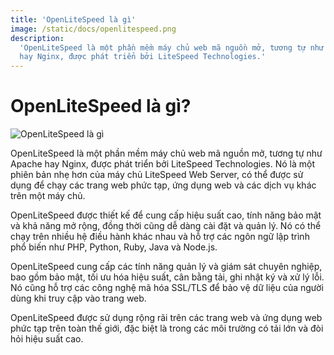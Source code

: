 ```yaml
---
title: 'OpenLiteSpeed là gì'
image: /static/docs/openlitespeed.png
description:
  'OpenLiteSpeed là một phần mềm máy chủ web mã nguồn mở, tương tự như Apache
  hay Nginx, được phát triển bởi LiteSpeed Technologies.'
---
```


# OpenLiteSpeed là gì?

![OpenLiteSpeed là gì](/static/docs/openlitespeed.png)

OpenLiteSpeed là một phần mềm máy chủ web mã nguồn mở, tương tự như Apache hay
Nginx, được phát triển bởi LiteSpeed Technologies. Nó là một phiên bản nhẹ hơn
của máy chủ LiteSpeed Web Server, có thể được sử dụng để chạy các trang web phức
tạp, ứng dụng web và các dịch vụ khác trên một máy chủ.

OpenLiteSpeed được thiết kế để cung cấp hiệu suất cao, tính năng bảo mật và khả
năng mở rộng, đồng thời cũng dễ dàng cài đặt và quản lý. Nó có thể chạy trên
nhiều hệ điều hành khác nhau và hỗ trợ các ngôn ngữ lập trình phổ biến như PHP,
Python, Ruby, Java và Node.js.

OpenLiteSpeed cung cấp các tính năng quản lý và giám sát chuyên nghiệp, bao gồm
bảo mật, tối ưu hóa hiệu suất, cân bằng tải, ghi nhật ký và xử lý lỗi. Nó cũng
hỗ trợ các công nghệ mã hóa SSL/TLS để bảo vệ dữ liệu của người dùng khi truy
cập vào trang web.

OpenLiteSpeed được sử dụng rộng rãi trên các trang web và ứng dụng web phức tạp
trên toàn thế giới, đặc biệt là trong các môi trường có tải lớn và đòi hỏi hiệu
suất cao.
